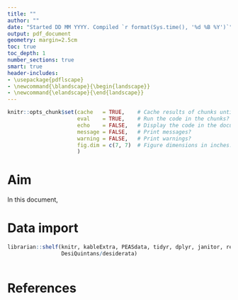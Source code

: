 ```yaml
---
title: ""
author: ""
date: "Started DD MM YYYY. Compiled `r format(Sys.time(), '%d %B %Y')`"
output: pdf_document
geometry: margin=2.5cm
toc: true
toc_depth: 1
number_sections: true
smart: true
header-includes:
- \usepackage{pdflscape}
- \newcommand{\blandscape}{\begin{landscape}}
- \newcommand{\elandscape}{\end{landscape}}
---
```


\pagebreak

```r
knitr::opts_chunk$set(cache   = TRUE,    # Cache results of chunks until they're changed?
                      eval    = TRUE,    # Run the code in the chunks?
                      echo    = FALSE,   # Display the code in the document?
                      message = FALSE,   # Print messages?
                      warning = FALSE,   # Print warnings?
                      fig.dim = c(7, 7)  # Figure dimensions in inches.
                      )
```



# Aim

In this document, 



# Data import

```r
librarian::shelf(knitr, kableExtra, PEASdata, tidyr, dplyr, janitor, readr,
                 DesiQuintans/desiderata)
```

```r

```



# References
